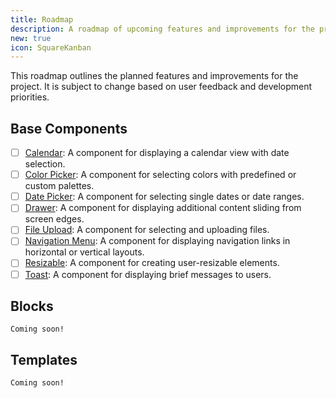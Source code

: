 ```yaml
---
title: Roadmap
description: A roadmap of upcoming features and improvements for the project.
new: true
icon: SquareKanban
---
```


This roadmap outlines the planned features and improvements for the project. It is subject to change based on user feedback and development priorities.

## Base Components

- [ ] [Calendar](/docs/ui/calendar): A component for displaying a calendar view with date selection.
- [ ] [Color Picker](/docs/ui/color-picker): A component for selecting colors with predefined or custom palettes.
- [ ] [Date Picker](/docs/ui/date-picker): A component for selecting single dates or date ranges.
- [ ] [Drawer](/docs/ui/drawer): A component for displaying additional content sliding from screen edges.
- [ ] [File Upload](/docs/ui/file-upload): A component for selecting and uploading files.
- [ ] [Navigation Menu](/docs/ui/navigation-menu): A component for displaying navigation links in horizontal or vertical layouts.
- [ ] [Resizable](/docs/ui/resizable): A component for creating user-resizable elements.
- [ ] [Toast](/docs/ui/toast): A component for displaying brief messages to users.

## Blocks

`Coming soon!`

## Templates

`Coming soon!`
